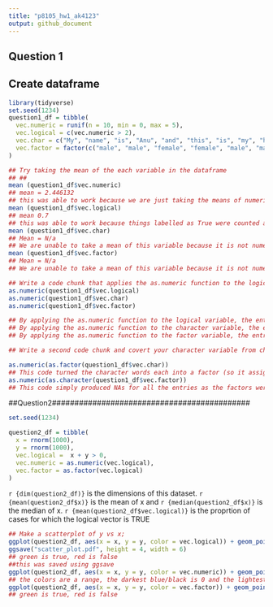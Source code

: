 ```yaml
---
title: "p8105_hw1_ak4123"
output: github_document
---
```

## Question 1

## Create dataframe

```R
library(tidyverse)
set.seed(1234)
question1_df = tibble(
  vec.numeric = runif(n = 10, min = 0, max = 5),
  vec.logical = c(vec.numeric > 2),
  vec.char = c("My", "name", "is", "Anu", "and", "this", "is", "my", "homework", "attempt"),
  vec.factor = factor(c("male", "male", "female", "female", "male", "male", "female", "female", "male", "male"))
)
```
```R
## Try taking the mean of the each variable in the dataframe
## ## 
mean (question1_df$vec.numeric)
## mean = 2.446132
## this was able to work because we are just taking the means of numeric values 
mean (question1_df$vec.logical)
## mean 0.7
## this was able to work because things labelled as True were counted as 1 and False were counted as 2, then the mean was taken of these numeric values. 
mean (question1_df$vec.char)
## Mean = N/a
## We are unable to take a mean of this variable because it is not numeric or logical 
mean (question1_df$vec.factor)
## Mean = N/a
## We are unable to take a mean of this variable because it is not numeric or logical 
```

```r
## Write a code chunk that applies the as.numeric function to the logical, character, and factor variables (show chunk but not output)
as.numeric(question1_df$vec.logical)
as.numeric(question1_df$vec.char)
as.numeric(question1_df$vec.factor)

## By applying the as.numeric function to the logical variable, the entries that should be false are made a 0 and the ones that should be a true are made a 1.
## By applying the as.numeric function to the character variable, the entries were all turned into NA.
## By applying the as.numeric function to the factor variable, the entries that should be male are made a 2 and the ones that should be a woman are made a 1. 
```

```R
## Write a second code chunk and covert your character variable from character to factor to numeric and convert your factor variable from factor to character to numeric 

as.numeric(as.factor(question1_df$vec.char))
## This code turned the character words each into a factor (so it assigned each word a factor) then each factor was given a number when it got convered to numeric. 
as.numeric(as.character(question1_df$vec.factor))
## This code simply produced NAs for all the entries as the factors were unable to be converted to characters. 
```

##Question2############################################
```R
set.seed(1234)

question2_df = tibble(
  x = rnorm(1000),
  y = rnorm(1000),
  vec.logical =  x + y > 0,
  vec.numeric = as.numeric(vec.logical),
  vec.factor = as.factor(vec.logical)
)  
```
`r {dim(question2_df)}` is the dimensions of this dataset.
`r {mean(question2_df$x)}` is the mean of x and `r {median(question2_df$x)}` is the median of x. 
`r {mean(question2_df$vec.logical)}` is the proprtion of cases for which the logical vector is TRUE 

```R
## Make a scatterplot of y vs x;
ggplot(question2_df, aes(x = x, y = y, color = vec.logical)) + geom_point()
ggsave("scatter_plot.pdf", height = 4, width = 6)
## green is true, red is false 
##this was saved using ggsave
ggplot(question2_df, aes(x = x, y = y, color = vec.numeric)) + geom_point()
## the colors are a range, the darkest blue/black is 0 and the lightest blue is 1
ggplot(question2_df, aes(x = x, y = y, color = vec.factor)) + geom_point()
## green is true, red is false 
```


